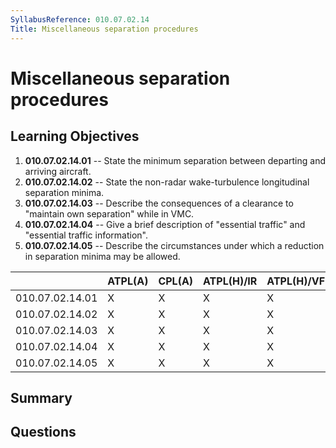 ```yaml
---
SyllabusReference: 010.07.02.14
Title: Miscellaneous separation procedures
---
```


# Miscellaneous separation procedures

## Learning Objectives

1. **010.07.02.14.01** -- State the minimum separation between departing and
   arriving aircraft.
2. **010.07.02.14.02** -- State the non-radar wake-turbulence longitudinal
   separation minima.
3. **010.07.02.14.03** -- Describe the consequences of a clearance to "maintain
   own separation" while in VMC.
4. **010.07.02.14.04** -- Give a brief description of "essential traffic" and
   "essential traffic information".
5. **010.07.02.14.05** -- Describe the circumstances under which a reduction in
   separation minima may be allowed.

|                 | ATPL(A) | CPL(A) | ATPL(H)/IR | ATPL(H)/VFR | CPL(H) | IR  | CBIR(A) |
| --------------- | ------- | ------ | ---------- | ----------- | ------ | --- | ------- |
| 010.07.02.14.01 | X       | X      | X          | X           | X      | X   | X       |
| 010.07.02.14.02 | X       | X      | X          | X           | X      | X   | X       |
| 010.07.02.14.03 | X       | X      | X          | X           | X      | X   | X       |
| 010.07.02.14.04 | X       | X      | X          | X           | X      | X   | X       |
| 010.07.02.14.05 | X       | X      | X          | X           | X      | X   | X       |

## Summary

## Questions
